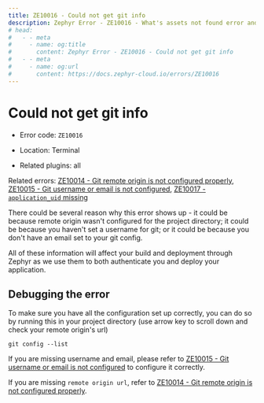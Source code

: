 ```yaml
---
title: ZE10016 - Could not get git info
description: Zephyr Error - ZE10016 - What's assets not found error and how to debug it
# head: 
#   - - meta
#     - name: og:title
#       content: Zephyr Error - ZE10016 - Could not get git info
#   - - meta
#     - name: og:url 
#       content: https://docs.zephyr-cloud.io/errors/ZE10016
---
```


# Could not get git info

- Error code: `ZE10016`

- Location: Terminal

- Related plugins: all


Related errors: [ZE10014 - Git remote origin is not configured properly](/errors/ZE10014), [ZE10015 - Git username or email is not configured](/errors/ZE10015), [ZE10017 - `application_uid` missing](/errors/ZE10017)

There could be several reason why this error shows up - it could be because remote origin wasn't configured for the project directory; it could be because you haven't set a username for git; or it could be because you don't have an email set to your git config. 

All of these information will affect your build and deployment through Zephyr as we use them to both authenticate you and deploy your application. 

## Debugging the error

To make sure you have all the configuration set up correctly, you can do so by running this in your project directory (use arrow key to scroll down and check your remote origin's url)

```
git config --list
```
If you are missing username and email, please refer to [ZE10015 - Git username or email is not configured](/errors/ZE10015) to configure it correctly. 

If you are missing `remote origin url`, refer to [ZE10014 - Git remote origin is not configured properly](/errors/ZE10014).


